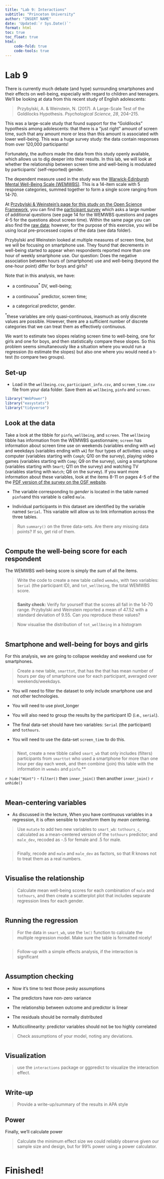```yaml
---
title: "Lab 9: Interactions"
subtitle: "Princeton University"
author: "INSERT NAME"
date: 'Updated:`r Sys.Date()`'
format: html
toc: true
toc_float: true
html:
    code-fold: true
    code-tools: true
---
```


# Lab 9

There is currently much debate (and hype) surrounding smartphones and their effects on well-being, especially with regard to children and teenagers.  We'll be looking at data from this recent study of English adolescents:

> Przybylski, A. & Weinstein, N. (2017). A Large-Scale Test of the Goldilocks Hypothesis. *Psychological Science*, *28*, 204--215.

This was a large-scale study that found support for the "Goldilocks" hypothesis among adolescents: that there is a "just right" amount of screen time, such that any amount more or less than this amount is associated with lower well-being.  This was a huge survey study: the data contain responses from over 120,000 participants! 

Fortunately, the authors made the data from this study openly available, which allows us to dig deeper into their results. In this lab, we will look at whether the relationship between screen time and well-being is modulated by participants' (self-reported) gender.

The dependent measure used in the study was the [Warwick-Edinburgh Mental Well-Being Scale (WEMWBS)](https://warwick.ac.uk/fac/med/research/platform/wemwbs/). This is a 14-item scale with 5 response categories, summed together to form a single score ranging from 14-70.

At [Przybylski & Weinstein's page for this study on the Open Science Framework](https://osf.io/82ybd/), you can find the [participant survey](https://osf.io/82ybd/) which asks a large number of additional questions (see page 14 for the WEMWBS questions and pages 4-5 for the questions about screen time). Within the same page you can also find the [raw data](https://osf.io/82ybd/); however, for the purpose of this exercise, you will be using local pre-processed copies of the data (see data folder). 

Przybylski and Weinstein looked at multiple measures of screen time, but we will be focusing on smartphone use. They found that decrements in well-being started to appear when respondents reported more than one hour of weekly smartphone use.  Our question: Does the negative association between hours of (smartphone) use and well-being (beyond the one-hour point) differ for boys and girls?

Note that in this analysis, we have:

- a continuous$^*$ DV, well-being;

- a continuous$^*$ predictor, screen time;

- a categorical predictor, gender.

$^*$these variables are only quasi-continuous, inasmuch as only discrete values are possible. However, there are a sufficient number of discrete categories that we can treat them as effectively continuous.

We want to estimate two slopes relating screen time to well-being, one for girls and one for boys, and then statistically compare these slopes. So this problem seems simultaneously like a situation where you would run a regression (to estimate the slopes) but also one where you would need a t-test (to compare two groups).


## Set-up

- Load in the `wellbeing.csv`, `participant_info.csv`, and `screen_time.csv` file from your data folder. Save them as `wellbeing`, `pinfo` and `screen`. 

```r
library("WebPower")
library("easystats")
library("tidyverse")

```

##  Look at the data {#mulregression-a2}

Take a look at the tibble for `pinfo`, `wellbeing`, and `screen`.  The `wellbeing` tibble has information from the WEMWBS questionnaire; `screen` has information about screen time use on weekends (variables ending with `we`) and weekdays (variables ending with `wk`) for four types of activities: using a computer (variables starting with `Comph`; Q10 on the survey), playing video games (variables starting with `Comp`; Q9 on the survey), using a smartphone (variables starting with `Smart`; Q11 on the survey) and watching TV (variables starting with `Watch`; Q8 on the survey).  If you want more information about these variables, look at the items 8-11 on pages 4-5 of the the [PDF version of the survey on the OSF website](https://osf.io/82ybd/).

- The variable corresponding to *gender* is located in the table named `pinfo`and this variable is called `male`. 

-  Individual participants in this dataset are identified by the variable named `Serial`.  This variable will allow us to link information across the three tables.

> Run `summary()` on the three data-sets. Are there any missing data points? If so, get rid of them. 

```r

```

## Compute the well-being score for each respondent

The WEMWBS well-being score is simply the *sum* of all the items. 

> Write the code to create a new table called `wemwbs`, with two variables: `Serial` (the participant ID), and `tot_wellbeing`, the total WEMWBS score.

```r

```

> **Sanity check:** Verify for yourself that the scores all fall in the 14-70 range.  Przybylski and Weinstein reported a mean of 47.52 with a standard deviation of 9.55. Can you reproduce these values?

> Now visualise the distribution of `tot_wellbeing` in a histogram

```r

```

## Smartphone and well-being for boys and girls {#mulregression-a5}

For this analysis, we are going to collapse weekday and weekend use for smartphones.

>  Create a new table, `smarttot`, that has the that has mean number of hours per day of smartphone use for each participant, averaged over weekends/weekdays. 

* You will need to filter the dataset to only include smartphone use and not other technologies.

* You will need to use pivot_longer

* You will also need to group the results by the participant ID (i.e., `serial`). 

* The final data-set should have two variables: `Serial` (the participant) and `tothours`.

* You will need to use the data-set `screen_time` to do this.

```r

```

> Next, create a new tibble called `smart_wb` that only includes (filters) participants from `smarttot` who used a smartphone for more than one hour per day each week, and then combine (join) this table with the information in `wemwbs` and `pinfo`.**

`r hide("Hint")`
- `filter()` then `inner_join()` then another `inner_join()`
`r unhide()`

```r

```

##  Mean-centering variables

- As discussed in the lecture, When you have continuous variables in a regression, it is often sensible to transform them by *mean centering*.

>  Use `mutate` to add two new variables to `smart_wb`: `tothours_c`, calculated as a mean-centered version of the `tothours` predictor; and `male_dev`, recoded as -.5 for female and .5 for male.

```r

```

> Finally, recode and `male` and `male_dev` as factors, so that R knows not to treat them as a real numbers.


```r

```


## Visualise the relationship 

> Calculate mean well-being scores for each combination of `male` and `tothours`, and then create a scatterplot plot that includes separate regression lines for each gender.

```r


```


## Running the regression

> For the data in `smart_wb`, use the `lm()` function to calculate the multiple regression model. Make sure the table is formatted nicely! 

```r

```

> Follow-up with a simple effects analysis, if the interaction is significant 

```r

```

##  Assumption checking

- Now it's time to test those pesky assumptions

- The predictors have non-zero variance
- The relationship between outcome and predictor is linear
- The residuals should be normally distributed
- Multicollinearity: predictor variables should not be too highly correlated

> Check assumptions of your model, noting any deviations. 

```r

```

## Visualization

> use the `interactions` package or ggpredict to visualize the interaction effect. 

```r

```

##  Write-up

> Provide a write-up/summary of the results in APA style

## Power

Finally, we'll calculate power

> Calculate the minimum effect size we could reliably observe  given our sample size and design, but for 99% power using a power calculator. 

```r


```

# Finished! 


